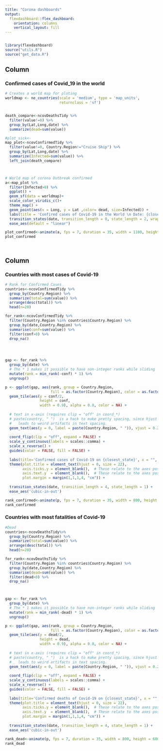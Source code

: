 ```yaml
---
title: "Corona dashboards"
output: 
  flexdashboard::flex_dashboard:
    orientation: columns
    vertical_layout: fill
---
```

```r

```

```r
library(flexdashboard)
source("utils.R")
source("get_data.R")
```

Column {data-width=650}
-----------------------------------------------------------------------

### Confirmed cases of Covid_19 in the world

```r

# Creates a world map for ploting
worldmap <- ne_countries(scale = 'medium', type = 'map_units',
                         returnclass = 'sf')


death_compare<-ncovDeathsTidy %>% 
  filter(value!=0) %>%
  group_by(Lat,Long,date) %>%
  summarize(dead=sum(value)) 

#plot_sick<-
map_plot<-ncovConfirmedTidy %>% 
  filter(value!=0, Country.Region!="Cruise Ship") %>%
  group_by(Lat,Long,date) %>%
  summarize(Infected=sum(value)) %>% 
  left_join(death_compare) 



# World map of corona Outbreak confirmed
a<-map_plot %>% 
  filter(Infected>0) %>% 
  ggplot() +
  geom_sf(data = worldmap)+
  scale_color_viridis_c()+
  theme_map() +
  geom_point(aes(x = Long, y = Lat ,color= dead, size=Infected)) +
  labs(title = 'Confired cases of Covid-19 in the World \n Date: {closest_state}', x="", y="")+
  transition_states(date, transition_length = 0, state_length = 2, wrap = FALSE)+
  ease_aes(default = "linear")

plot_confirmed<-animate(a, fps = 7, duration = 35, width = 1100, height = 850)
plot_confirmed




```

Column {data-width=350}
-----------------------------------------------------------------------

### Countries with most cases of Covid-19

```r

# Rank for Confirmed Cases
countries<-ncovConfirmedTidy %>% 
  group_by(Country.Region) %>% 
  summarize(total=sum(value)) %>% 
  arrange(desc(total)) %>% 
  head(n=20)

for_rank<-ncovConfirmedTidy %>% 
  filter(Country.Region %in% countries$Country.Region) %>%
  group_by(date,Country.Region) %>% 
  summarise(conf=sum(value)) %>%
  filter(conf>0) %>% 
  drop_na()




gap <- for_rank %>%
  group_by(date) %>%
  # The * 1 makes it possible to have non-integer ranks while sliding
  mutate(rank = min_rank(-conf) * 1) %>%
  ungroup()

p <- ggplot(gap, aes(rank, group = Country.Region, 
                     fill = as.factor(Country.Region), color = as.factor(Country.Region))) +
  geom_tile(aes(y = conf/2,
                height = conf,
                width = 0.9), alpha = 0.8, color = NA) +
  
  # text in x-axis (requires clip = "off" in coord_*)
  # paste(country, " ")  is a hack to make pretty spacing, since hjust > 1 
  #   leads to weird artifacts in text spacing.
  geom_text(aes(y = 0, label = paste(Country.Region, " ")), vjust = 0.2, hjust = 1) +
  
  coord_flip(clip = "off", expand = FALSE) +
  scale_y_continuous(labels = scales::comma) +
  scale_x_reverse() +
  guides(color = FALSE, fill = FALSE) +
  
  labs(title='Confirmed cases of Covid-19 on {closest_state}', x = "", y = "COnfirmed Cases of Covid-19") +
  theme(plot.title = element_text(hjust = 0, size = 22),
        axis.ticks.y = element_blank(),  # These relate to the axes post-flip
        axis.text.y  = element_blank(),  # These relate to the axes post-flip
        plot.margin = margin(1,1,1,4, "cm")) +
  
  transition_states(date, transition_length = 4, state_length = 1) +
  ease_aes('cubic-in-out')

rank_confirmed<-animate(p, fps = 7, duration = 35, width = 800, height = 600)
rank_confirmed


```

### Countries with most fatalities of Covid-19

```r


#Dead
countries<-ncovDeathsTidy%>% 
  group_by(Country.Region) %>% 
  summarize(total=sum(value)) %>% 
  arrange(desc(total)) %>% 
  head(n=20)

for_rank<-ncovDeathsTidy %>% 
  filter(Country.Region %in% countries$Country.Region) %>%
  group_by(date,Country.Region) %>% 
  summarise(dead=sum(value)) %>% 
  filter(dead>0) %>% 
  drop_na()



gap <- for_rank %>%
  group_by(date) %>%
  # The * 1 makes it possible to have non-integer ranks while sliding
  mutate(rank = min_rank(-dead) * 1) %>%
  ungroup()

p <- ggplot(gap, aes(rank, group = Country.Region, 
                     fill = as.factor(Country.Region), color = as.factor(Country.Region))) +
  geom_tile(aes(y = dead/2,
                height = dead,
                width = 0.9), alpha = 0.8, color = NA) +
  
  # text in x-axis (requires clip = "off" in coord_*)
  # paste(country, " ")  is a hack to make pretty spacing, since hjust > 1 
  #   leads to weird artifacts in text spacing.
  geom_text(aes(y = 0, label = paste(Country.Region, " ")), vjust = 0.2, hjust = 1) +
  
  coord_flip(clip = "off", expand = FALSE) +
  scale_y_continuous(labels = scales::comma) +
  scale_x_reverse() +
  guides(color = FALSE, fill = FALSE) +
  
  labs(title='Confirmed deaths of Covid-19 on {closest_state}', x = "", y = "COnfirmed Deaths") +
  theme(plot.title = element_text(hjust = 0, size = 22),
        axis.ticks.y = element_blank(),  # These relate to the axes post-flip
        axis.text.y  = element_blank(),  # These relate to the axes post-flip
        plot.margin = margin(1,1,1,4, "cm")) +
  
  transition_states(date, transition_length = 4, state_length = 1) +
  ease_aes('cubic-in-out')

rank_dead<-animate(p, fps = 7, duration = 35, width = 800, height = 600)
rank_dead
```

